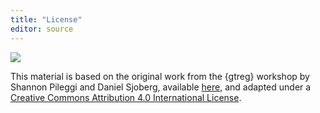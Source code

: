 ```yaml
---
title: "License"
editor: source
---
```


![](https://i.creativecommons.org/l/by/4.0/88x31.png)

This material is based on the original work from the {gtreg} workshop by Shannon Pileggi and Daniel Sjoberg, available [here](https://shannonpileggi.github.io/gtreg-workshop-rinpharma-2022/), and adapted under a [Creative Commons Attribution 4.0 International License](https://creativecommons.org/licenses/by/4.0/).
